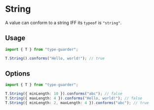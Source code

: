 # String

A value can conform to a string IFF its `typeof` is `"string"`.

## Usage

```ts copy
import { T } from "type-guarder";

T.String().conforms("Hello, world!"); // true
```

## Options

```ts copy
import { T } from "type-guarder";

T.String({ minLength: 10 }).conforms("abc"); // false
T.String({ maxLength: 4 }).conforms("Hello, world!"); // false
T.String({ minLength: 2, maxLength: 4 }).conforms("abc"); // true
```
